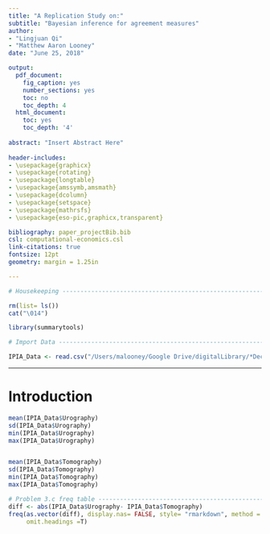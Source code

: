 ```yaml
---
title: "A Replication Study on:"
subtitle: "Bayesian inference for agreement measures"
author:
- "Lingjuan Qi"
- "Matthew Aaron Looney"
date: "June 25, 2018"

output:
  pdf_document:
    fig_caption: yes
    number_sections: yes
    toc: no
    toc_depth: 4
  html_document:
    toc: yes
    toc_depth: '4'
    
abstract: "Insert Abstract Here"
    
header-includes:
- \usepackage{graphicx}
- \usepackage{rotating}
- \usepackage{longtable}
- \usepackage{amssymb,amsmath}
- \usepackage{dcolumn}
- \usepackage{setspace}
- \usepackage{mathrsfs}
- \usepackage{eso-pic,graphicx,transparent}

bibliography: paper_projectBib.bib
csl: computational-economics.csl
link-citations: true
fontsize: 12pt
geometry: margin = 1.25in

---
```


```r

# Housekeeping ----------------------------------------------------------------

rm(list= ls())
cat("\014")

library(summarytools)


```

```r

# Import Data -----------------------------------------------------------------

IPIA_Data <- read.csv("/Users/malooney/Google Drive/digitalLibrary/*Decesion_Theory/Decision_Theory/data/IPIA_Data.csv")

```

\newpage

---

# Introduction

\onehalfspacing




```r

mean(IPIA_Data$Urography)
sd(IPIA_Data$Urography)
min(IPIA_Data$Urography)
max(IPIA_Data$Urography)


mean(IPIA_Data$Tomography)
sd(IPIA_Data$Tomography)
min(IPIA_Data$Tomography)
max(IPIA_Data$Tomography)

```

```r

# Problem 3.c freq table ------------------------------------------------------
diff <- abs(IPIA_Data$Urography- IPIA_Data$Tomography)
freq(as.vector(diff), display.nas= FALSE, style= "rmarkdown", method = "pander", 
     omit.headings =T)
```












